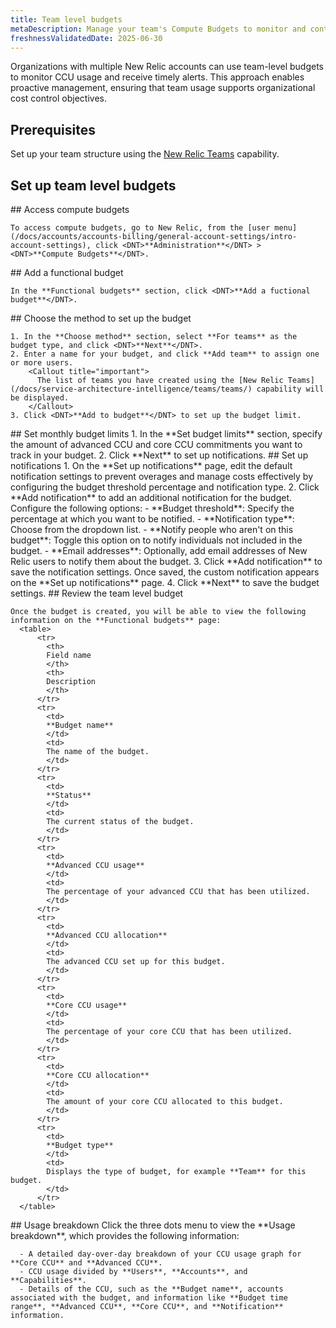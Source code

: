 ```yaml
---
title: Team level budgets
metaDescription: Manage your team's Compute Budgets to monitor and control Compute Consumption Unit (CCU) usage.
freshnessValidatedDate: 2025-06-30
---
```


Organizations with multiple New Relic accounts can use team-level budgets to monitor CCU usage and receive timely alerts. This approach enables proactive management, ensuring that team usage supports organizational cost control objectives.

## Prerequisites

Set up your team structure using the [New Relic Teams](/docs/service-architecture-intelligence/teams/teams/) capability.

## Set up team level budgets

<Steps>

  <Step>
    ## Access compute budgets

    To access compute budgets, go to New Relic, from the [user menu](/docs/accounts/accounts-billing/general-account-settings/intro-account-settings), click <DNT>**Administration**</DNT> > <DNT>**Compute Budgets**</DNT>.
  </Step>

  <Step>
    ## Add a functional budget
    
    In the **Functional budgets** section, click <DNT>**Add a fuctional budget**</DNT>.
  </Step>

  <Step>
    ## Choose the method to set up the budget

    1. In the **Choose method** section, select **For teams** as the budget type, and click <DNT>**Next**</DNT>.
    2. Enter a name for your budget, and click **Add team** to assign one or more users.
        <Callout title="important">
          The list of teams you have created using the [New Relic Teams](/docs/service-architecture-intelligence/teams/teams/) capability will be displayed.
        </Callout>
    3. Click <DNT>**Add to budget**</DNT> to set up the budget limit.
  </Step>

  <Step>
    ## Set monthly budget limits
    1. In the **Set budget limits** section, specify the amount of advanced CCU and core CCU commitments you want to track in your budget.
    2. Click <DNT>**Next**</DNT> to set up notifications.
  </Step>

  <Step>
    ## Set up notifications
    1. On the **Set up notifications** page, edit the default notification settings to prevent overages and manage costs effectively by configuring the budget threshold percentage and notification type.
    2. Click **Add notification** to add an additional notification for the budget. Configure the following options:
       - **Budget threshold**: Specify the percentage at which you want to be notified.
       - **Notification type**: Choose from the dropdown list.
       - **Notify people who aren't on this budget**: Toggle this option on to notify individuals not included in the budget.
       - **Email addresses**: Optionally, add email addresses of New Relic users to notify them about the budget.
    3. Click **Add notification** to save the notification settings. Once saved, the custom notification appears on the **Set up notifications** page.
    4. Click **Next** to save the budget settings.
  </Step>
  <Step>
    ## Review the team level budget

    Once the budget is created, you will be able to view the following information on the **Functional budgets** page:
      <table>
          <tr>
            <th>
            Field name
            </th>
            <th>
            Description
            </th>
          </tr>
          <tr>
            <td>
            **Budget name**
            </td>
            <td>
            The name of the budget.
            </td>
          </tr>
          <tr>
            <td>
            **Status**
            </td>
            <td>
            The current status of the budget.
            </td>
          </tr>
          <tr>
            <td>
            **Advanced CCU usage**
            </td>
            <td>
            The percentage of your advanced CCU that has been utilized.
            </td>
          </tr>
          <tr>
            <td>
            **Advanced CCU allocation**
            </td>
            <td>
            The advanced CCU set up for this budget.
            </td>
          </tr>
          <tr>
            <td>
            **Core CCU usage**
            </td>
            <td>
            The percentage of your core CCU that has been utilized.
            </td>
          </tr>
          <tr>
            <td>
            **Core CCU allocation**
            </td>
            <td>
            The amount of your core CCU allocated to this budget.
            </td>
          </tr>
          <tr>
            <td>
            **Budget type**
            </td>
            <td>
            Displays the type of budget, for example **Team** for this budget.
            </td>
          </tr>
      </table>
  </Step>

  <Step>
    ## Usage breakdown
    Click the three dots menu to view the **Usage breakdown**, which provides the following information:

      - A detailed day-over-day breakdown of your CCU usage graph for **Core CCU** and **Advanced CCU**.
      - CCU usage divided by **Users**, **Accounts**, and **Capabilities**.
      - Details of the CCU, such as the **Budget name**, accounts associated with the budget, and information like **Budget time range**, **Advanced CCU**, **Core CCU**, and **Notification** information.
  </Step>
</Steps>